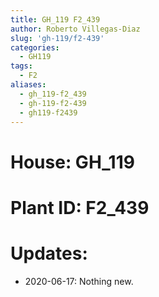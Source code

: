 ```yaml
---
title: GH_119 F2_439
author: Roberto Villegas-Diaz
slug: 'gh-119/f2-439'
categories:
  - GH119
tags:
  - F2
aliases:
  - gh_119-f2_439
  - gh-119-f2-439
  - gh119-f2439
---
```


# **House**: GH_119
# **Plant ID**: F2_439
# **Updates**: 
 - 2020-06-17: Nothing new.
